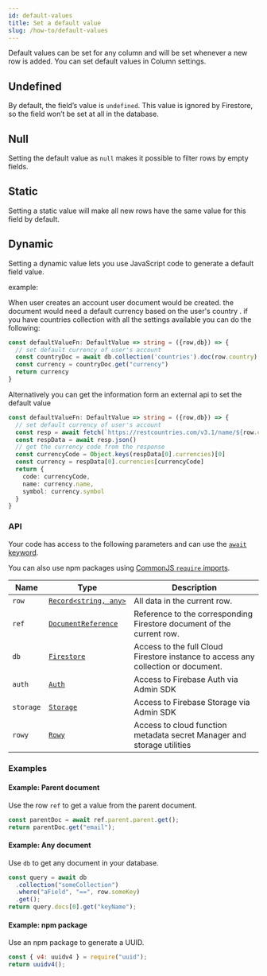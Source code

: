 ```yaml
---
id: default-values
title: Set a default value
slug: /how-to/default-values
---
```


Default values can be set for any column and will be set whenever a new row is
added. You can set default values in Column settings.

## Undefined

By default, the field’s value is `undefined`. This value is ignored by
Firestore, so the field won’t be set at all in the database.

## Null

Setting the default value as `null` makes it possible to filter rows by empty
fields.

## Static

Setting a static value will make all new rows have the same value for this field
by default.

## Dynamic

Setting a dynamic value lets you use JavaScript code to generate a default field
value.

example:

When user creates an account user document would be created. the document would
need a default currency based on the user's country . if you have countries
collection with all the settings available you can do the following:

```typescript
const defaultValueFn: DefaultValue => string = ({row,db}) => {
  // set default currency of user's account
  const countryDoc = await db.collection('countries').doc(row.country).get()
  const currency = countryDoc.get("currency")
  return currency
}
```

Alternatively you can get the information form an external api to set the
default value

```typescript
const defaultValueFn: DefaultValue => string = ({row,db}) => {
  // set default currency of user's account
  const resp = await fetch(`https://restcountries.com/v3.1/name/${row.country}`)
  const respData = await resp.json()
  // get the currency code from the response
  const currencyCode = Object.keys(respData[0].currencies)[0]
  const currency = respData[0].currencies[currencyCode]
  return {
    code: currencyCode,
    name: currency.name,
    symbol: currency.symbol
  }
}
```

### API

Your code has access to the following parameters and can use the
[`await` keyword](https://developer.mozilla.org/en-US/docs/Web/JavaScript/Reference/Operators/await).

You can also use npm packages using
[CommonJS `require` imports](https://nodejs.org/en/knowledge/getting-started/what-is-require/).

| Name      | Type                                                                                                                    | Description                                                                       |
| --------- | ----------------------------------------------------------------------------------------------------------------------- | --------------------------------------------------------------------------------- |
| `row`     | [<code>Record<string,&nbsp;any></code>](https://www.typescriptlang.org/docs/handbook/utility-types.html#recordkeystype) | All data in the current row.                                                      |
| `ref`     | [`DocumentReference`](https://firebase.google.com/docs/reference/node/firebase.firestore.DocumentReference)             | Reference to the corresponding Firestore document of the current row.             |
| `db`      | [`Firestore`](https://firebase.google.com/docs/reference/node/firebase.firestore.Firestore)                             | Access to the full Cloud Firestore instance to access any collection or document. |
| `auth`    | [`Auth`](https://firebase.google.com/docs/reference/admin/node/admin.auth.Auth-1)                                       | Access to Firebase Auth via Admin SDK                                             |
| `storage` | [`Storage`](https://firebase.google.com/docs/reference/admin/node/admin.storage.Storage-1)                              | Access to Firebase Storage via Admin SDK                                          |
| `rowy`    | [`Rowy`](/reference/rowy)                                                                                                                        | Access to cloud function metadata secret Manager and storage utilities                                                                              |

### Examples

#### Example: Parent document

Use the row `ref` to get a value from the parent document.

```javascript
const parentDoc = await ref.parent.parent.get();
return parentDoc.get("email");
```

#### Example: Any document

Use `db` to get any document in your database.

```javascript
const query = await db
  .collection("someCollection")
  .where("aField", "==", row.someKey)
  .get();
return query.docs[0].get("keyName");
```

#### Example: npm package

Use an npm package to generate a UUID.

```js
const { v4: uuidv4 } = require("uuid");
return uuidv4();
```
